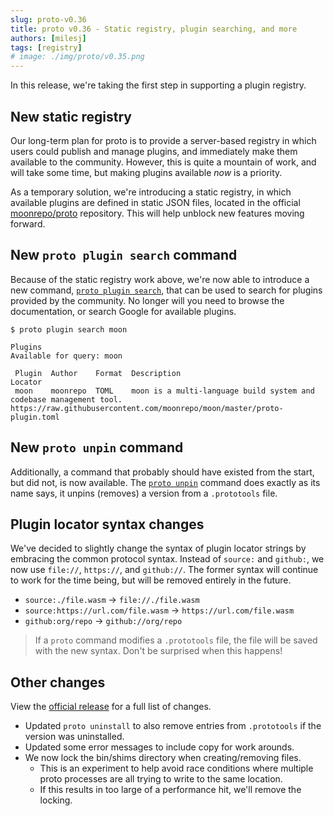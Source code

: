 ```yaml
---
slug: proto-v0.36
title: proto v0.36 - Static registry, plugin searching, and more
authors: [milesj]
tags: [registry]
# image: ./img/proto/v0.35.png
---
```


In this release, we're taking the first step in supporting a plugin registry.

<!--truncate-->

## New static registry

Our long-term plan for proto is to provide a server-based registry in which users could publish and
manage plugins, and immediately make them available to the community. However, this is quite a
mountain of work, and will take some time, but making plugins available _now_ is a priority.

As a temporary solution, we're introducing a static registry, in which available plugins are defined
in static JSON files, located in the official
[moonrepo/proto](https://github.com/moonrepo/proto/tree/master/registry) repository. This will help
unblock new features moving forward.

## New `proto plugin search` command

Because of the static registry work above, we're now able to introduce a new command,
[`proto plugin search`](/docs/proto/commands/plugin/search), that can be used to search for plugins
provided by the community. No longer will you need to browse the documentation, or search Google for
available plugins.

```
$ proto plugin search moon

Plugins
Available for query: moon

 Plugin  Author    Format  Description                                                          Locator
 moon    moonrepo  TOML    moon is a multi-language build system and codebase management tool.  https://raw.githubusercontent.com/moonrepo/moon/master/proto-plugin.toml
```

## New `proto unpin` command

Additionally, a command that probably should have existed from the start, but did not, is now
available. The [`proto unpin`](/docs/proto/commands/unpin) command does exactly as its name says, it
unpins (removes) a version from a `.prototools` file.

## Plugin locator syntax changes

We've decided to slightly change the syntax of plugin locator strings by embracing the common
protocol syntax. Instead of `source:` and `github:`, we now use `file://`, `https://`, and
`github://`. The former syntax will continue to work for the time being, but will be removed
entirely in the future.

- `source:./file.wasm` -> `file://./file.wasm`
- `source:https://url.com/file.wasm` -> `https://url.com/file.wasm`
- `github:org/repo` -> `github://org/repo`

> If a `proto` command modifies a `.prototools` file, the file will be saved with the new syntax.
> Don't be surprised when this happens!

## Other changes

View the [official release](https://github.com/moonrepo/proto/releases/tag/v0.36.0) for a full list
of changes.

- Updated `proto uninstall` to also remove entries from `.prototools` if the version was
  uninstalled.
- Updated some error messages to include copy for work arounds.
- We now lock the bin/shims directory when creating/removing files.
  - This is an experiment to help avoid race conditions where multiple proto processes are all
    trying to write to the same location.
  - If this results in too large of a performance hit, we'll remove the locking.
